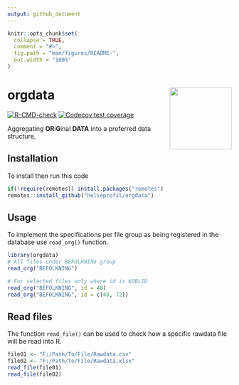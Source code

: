 ```yaml
---
output: github_document
---
```


<!-- README.md is generated from README.Rmd. Please edit that file -->

```r
knitr::opts_chunk$set(
  collapse = TRUE,
  comment = "#>",
  fig.path = "man/figures/README-",
  out.width = "100%"
)
```
# orgdata <img src='man/figures/logo.png' align="right" height="139" />

<!-- badges: start -->
[![R-CMD-check](https://github.com/helseprofil/orgdata/workflows/R-CMD-check/badge.svg)](https://github.com/helseprofil/orgdata/actions)
[![Codecov test coverage](https://codecov.io/gh/helseprofil/orgdata/branch/main/graph/badge.svg)](https://codecov.io/gh/helseprofil/orgdata?branch=main)
<!-- badges: end -->

Aggregating **OR**i**G**inal **DATA** into a preferred data structure.

## Installation

To install then run this code

```r
if(!require(remotes)) install.packages("remotes")
remotes::install_github("helseprofil/orgdata")
```

## Usage 

To implement the specifications per file group as being registered in 
the database use `read_org()` function.  

```r
library(orgdata)
# All files under BEFOLKNING group
read_org("BEFOLKNING")

# For selected files only where id is KOBLID
read_org("BEFOLKNING", id = 48)
read_org("BEFOLKNING", id = c(48, 72))
```

## Read files

The function `read_file()` can be used to check how a specific rawdata 
file will be read into R. 


```r
file01 <- "F:/Path/To/File/Rawdata.csv"
file02 <- "F:/Path/To/File/Rawdata.xlsx"
read_file(file01)
read_file(file02)
```
